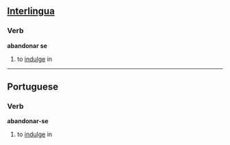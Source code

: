 ==[[Interlingua]]==
===Verb===
'''abandonar se'''
# to [[indulge]] in

----
==Portuguese==
===Verb===
'''abandonar-se'''
# to [[indulge]] in